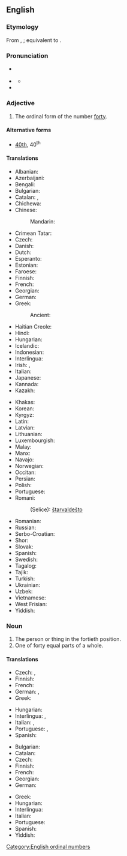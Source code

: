 ==English==
{{number box|en|40}}

===Etymology===
From {{inh|en|enm|fourtithe}}, {{m|enm|fourtiþe}}; equivalent to {{suffix|en|forty|eth}}.

===Pronunciation===
* {{a|RP}} {{IPA|en|/ˈfɔː.ti.əθ/}}
* {{a|GenAm}} {{IPA|en|/ˈfɔɹ.ti.əθ/}}
** {{audio|en|En-us-fortieth.ogg|Audio (US)}}
* {{hyphenation|en|for|ti|eth}}

===Adjective===
{{en-adj|-}}

# The ordinal form of the number [[forty]].

====Alternative forms====
* [[40th]], 40<sup>th</sup>

====Translations====
{{trans-top-also|ordinal form of forty|40th}}
* Albanian: {{t+|sq|dyzetë}}
* Azerbaijani: {{t|az|qırxıncı}}
* Bengali: {{t|bn|চত্বারিংশত্তম}}
* Bulgarian: {{t|bg|четиресетият}}
* Catalan: {{t+|ca|quarantè}}, {{t|ca|quadragèsim}}
* Chichewa: {{t|ny|chamakumi anai}}
* Chinese:
*: Mandarin: {{t|cmn|第四十|tr=dì sìshí|sc=Hani}}
* Crimean Tatar: {{t|crh|qırqıncı}}
* Czech: {{t+|cs|čtyřicátý}}
* Danish: {{t|da|fyrretyvende}}
* Dutch: {{t+|nl|veertigste}}
* Esperanto: {{t|eo|kvardeka}}
* Estonian: {{t|et|neljakümnes}}
* Faroese: {{t|fo|fjørutiundi}}
* Finnish: {{t|fi|neljäskymmenes}}
* French: {{t+|fr|quarantième}}
* Georgian: {{t|ka|მეორმოცე}}
* German: {{t+|de|vierzigste}}
* Greek: {{t+|el|τεσσαρακοστός}}
*: Ancient: {{t|grc|τεσσαρακοστός}}
* Haitian Creole: {{t|ht|karantyèm}}
* Hindi: {{t|hi|चालीसवां}}
* Hungarian: {{t+|hu|negyvenedik}}
* Icelandic: {{t|is|fertugasta}}
* Indonesian: {{t|id|keempatpuluh}}
* Interlingua: {{t|ia|quarantesime}}
* Irish: {{t|ga|daicheadú}}, {{t|ga|ceathrachadú}}
* Italian: {{t+|it|quarantesimo}}
* Japanese: {{t|ja|第四十|tr=dai-shijū|sc=Jpan}}
* Kannada: {{t|kn|ನಲವತ್ತನೆಯ|sc=Knda}}
* Kazakh: {{t|kk|қырқыншы|sc=Cyrl}}
{{trans-mid}}
* Khakas: {{t|kjh|хырығынӌы|sc=Cyrl}}
* Korean: {{t|ko|사십 번째의}}
* Kyrgyz: {{t+|ky|элүүнчү|sc=Cyrl}}
* Latin: {{t|la|quadrāgēsimus}}
* Latvian: {{t|lv|četrdesmitais}}
* Lithuanian: {{t+|lt|keturiasdešimtas}}
* Luxembourgish: {{t|lb|véierzegst}}
* Malay: {{t|ms|keempat puluh}}
* Manx: {{t|gv|daeedoo}}
* Navajo: {{t|nv|dízdiin góneʼ}}
* Norwegian: {{t|no|førtinde}}
* Occitan: {{t|oc|quaranten}}
* Persian: {{t+|fa|چهلم|sc=fa-Arab}}
* Polish: {{t+|pl|czterdziesty}}
* Portuguese: {{t+|pt|quadragésimo}}
* Romani:
*: (Selice): [[štarvaldešto]]
* Romanian: {{t+|ro|patruzecilea}}
* Russian: {{t+|ru|сороково́й}}
* Serbo-Croatian: {{t|sh|četrdeseti}}
* Shor: {{t|cjs|қырығынчы}}
* Slovak: {{t+|sk|štyridsiaty}}
* Spanish: {{t+|es|cuadragésimo}}
* Swedish: {{t+|sv|fyrtionde}}
* Tagalog: {{t|tl|pang-apatnapu}}
* Tajik: {{t|tg|чиҳилуми|sc=Cyrl}}
* Turkish: {{t+|tr|kırkıncı}}
* Ukrainian: {{t+|uk|сороковий}}
* Uzbek: {{t+|uz|qirqinchi}}
* Vietnamese: {{t|vi|hạng bốn mươi}}
* West Frisian: {{t|fy|fjirtichste}}
* Yiddish: {{t|yi|פֿערציקסט}}
{{trans-bottom}}

===Noun===
{{en-noun}}

# The person or thing in the fortieth position.
# One of forty equal parts of a whole.

====Translations====
{{trans-top|person or thing}}
* Czech: {{t+|cs|čtyřicátý|m}}, {{t|cs|čtyřicátá|f}}
* Finnish: {{t|fi|neljäskymmenes}}
* French: {{t+|fr|quarantième}}
* German: {{t+|de|vierzigster|m}}, {{t+|de|vierzigste|f}}
* Greek: {{t+|el|τεσσαρακοστός}}
{{trans-mid}}
* Hungarian: {{t+|hu|negyvenedik}}
* Interlingua: {{t|ia|quarantesimo|m}}, {{t|ia|quarantesima|f}}
* Italian: {{t+|it|quarantesimo|m}}, {{t+|it|quarantesima|f}}
* Portuguese: {{t+|pt|quadragésimo|m}}, {{t+|pt|quadragésima|f}}
* Spanish: {{t+|es|cuadragésimo}}
{{trans-bottom}}

{{trans-top|one of forty equal parts}}
* Bulgarian: {{t|bg|една четиридесета}}
* Catalan: {{t+|ca|quarantè|m}}
* Czech: {{t|cs|čtyřicetina|f}}
* Finnish: {{t|fi|neljäskymmenesosa}}
* French: {{t+|fr|quarantième|m}}
* Georgian: {{t|ka|მეორმოცედი}}
* German: {{t|de|vierzigstel|n}}
{{trans-mid}}
* Greek: {{t+|el|τεσσαρακοστό|n}}
* Hungarian: {{t|hu|negyvened}}
* Interlingua: {{t|ia|quarantesimo}}
* Italian: {{t+|it|quarantesimo|m}}
* Portuguese: {{t|pt|quarenta avos|m}}
* Spanish: {{t+|es|cuarentavo}}
* Yiddish: {{t|yi|פֿערציקסטל|n}}
{{trans-bottom}}

[[Category:English ordinal numbers]]